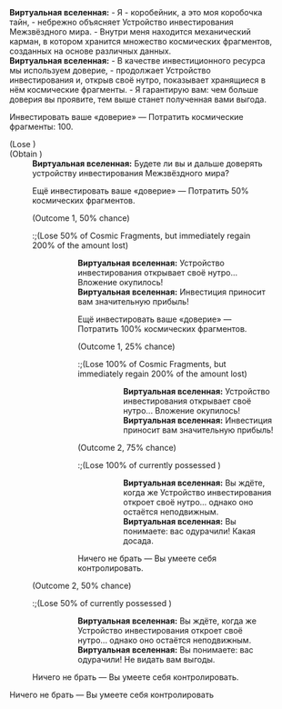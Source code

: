 {{Диалог Начало}}
:'''Виртуальная вселенная:''' - Я - коробейник, а это моя коробочка тайн, - небрежно объясняет Устройство инвестирования Межзвёздного мира. - Внутри меня находится механический карман, в котором хранится множество космических фрагментов, созданных на основе различных данных.
:'''Виртуальная вселенная:''' - В качестве инвестиционного ресурса мы используем доверие, - продолжает Устройство инвестирования и, открыв своё нутро, показывает хранящиеся в нём космические фрагменты. - Я гарантирую вам: чем больше доверия вы проявите, тем выше станет полученная вами выгода.
:{{Диалог|Звезда}} Инвестировать ваше «доверие» &mdash; Потратить космические фрагменты: 100.
:;(Lose {{Предмет|Космические фрагменты|20|x=100}})
:;(Obtain {{Предмет|Космические фрагменты|20|x=200}})
::'''Виртуальная вселенная:''' Будете ли вы и дальше доверять устройству инвестирования Межзвёздного мира?
::{{Диалог|Звезда}} Ещё инвестировать ваше «доверие» &mdash; Потратить 50% космических фрагментов.
::;(Outcome 1, 50% chance)
:::;(Lose 50% of Cosmic Fragments, but immediately regain 200% of the amount lost{{Verify}})
::::'''Виртуальная вселенная:''' Устройство инвестирования открывает своё нутро... Вложение окупилось!
::::'''Виртуальная вселенная:''' Инвестиция приносит вам значительную прибыль!
::::{{Диалог|Звезда}} Ещё инвестировать ваше «доверие» &mdash; Потратить 100% космических фрагментов.
::::;(Outcome 1, 25% chance)
:::::;(Lose 100% of Cosmic Fragments, but immediately regain 200% of the amount lost{{Verify}})
::::::'''Виртуальная вселенная:''' Устройство инвестирования открывает своё нутро... Вложение окупилось!
::::::'''Виртуальная вселенная:''' Инвестиция приносит вам значительную прибыль!
::::;(Outcome 2, 75% chance)
:::::;(Lose 100% of currently possessed {{Предмет|Космические фрагменты|20}})
::::::'''Виртуальная вселенная:''' Вы ждёте, когда же Устройство инвестирования откроет своё нутро... однако оно остаётся неподвижным.
::::::'''Виртуальная вселенная:''' Вы понимаете: вас одурачили! Какая досада.
::::{{Диалог|Звезда}} Ничего не брать &mdash; Вы умеете себя контролировать.
::;(Outcome 2, 50% chance)
:::;(Lose 50% of currently possessed {{Предмет|Космические фрагменты|20}})
::::'''Виртуальная вселенная:''' Вы ждёте, когда же Устройство инвестирования откроет своё нутро... однако оно остаётся неподвижным.
::::'''Виртуальная вселенная:''' Вы понимаете: вас одурачили! Не видать вам выгоды.
::{{Диалог|Звезда}} Ничего не брать &mdash; Вы умеете себя контролировать.
:{{Диалог|Звезда}} Ничего не брать &mdash; Вы умеете себя контролировать
{{Диалог Конец}}